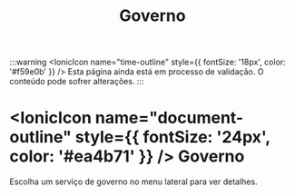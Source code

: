 ﻿---
sidebar_position: 1
title: Governo
---

:::warning
<IonicIcon name="time-outline" style={{ fontSize: '18px', color: '#f59e0b' }} /> Esta página ainda está em processo de validação. O conteúdo pode sofrer alterações.
:::

# <IonicIcon name="document-outline" style={{ fontSize: '24px', color: '#ea4b71' }} /> Governo

Escolha um serviço de governo no menu lateral para ver detalhes.

